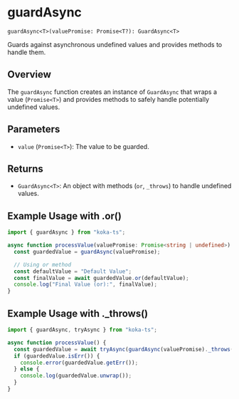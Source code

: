 # guardAsync

`guardAsync<T>(valuePromise: Promise<T?): GuardAsync<T>`

Guards against asynchronous undefined values and provides methods to handle them.

## Overview

The `guardAsync` function creates an instance of `GuardAsync` that wraps a value (`Promise<T>`) and provides methods to safely handle potentially undefined values.

## Parameters

- `value` (`Promise<T>`): The value to be guarded.

## Returns

- `GuardAsync<T>`: An object with methods (`or`, `_throws`) to handle undefined values.

## Example Usage with .or()

```typescript
import { guardAsync } from "koka-ts";

async function processValue(valuePromise: Promise<string | undefined>) {
  const guardedValue = guardAsync(valuePromise);

  // Using or method
  const defaultValue = "Default Value";
  const finalValue = await guardedValue.or(defaultValue);
  console.log("Final Value (or):", finalValue);
}
```

## Example Usage with .\_throws()

```typescript
import { guardAsync, tryAsync } from "koka-ts";

async function processValue() {
  const guardedValue = await tryAsync(guardAsync(valuePromise)._throws());
  if (guardedValue.isErr()) {
    console.error(guardedValue.getErr());
  } else {
    console.log(guardedValue.unwrap());
  }
}
```
